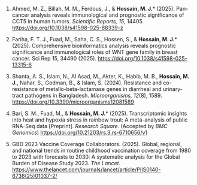 1. Ahmed, M. Z., Billah, M. M., Ferdous, J., & **Hossain, M. J.**\* (2025). Pan-cancer analysis reveals immunological and prognostic significance of CCT5 in human tumors. *Scientific Reports, 15*, 14405. <https://doi.org/10.1038/s41598-025-88339-z>

2. Fariha, F. T. J., Fuad, M., Saha, C. S., Hossen, S., & **Hossain, M. J.**\* (2025). Comprehensive bioinformatics analysis reveals prognostic significance and immunological roles of WNT gene family in breast cancer. Sci Rep 15, 34490 (2025). <https://doi.org/10.1038/s41598-025-13315-6>

3. Shanta, A. S., Islam, N., Al Asad, M., Akter, K., Habib, M. B., **Hossain, M. J.**, Nahar, S., Godman, B., & Islam, S. (2024). Resistance and co-resistance of metallo-beta-lactamase genes in diarrheal and urinary-tract pathogens in Bangladesh. *Microorganisms, 12*(8), 1589. <https://doi.org/10.3390/microorganisms12081589>

4. Bari, S. M., Fuad, M., & **Hossain, M. J.**\* (2025). Transcriptomic insights into heat and hypoxia stress in rainbow trout: A meta-analysis of public RNA-Seq data [Preprint]. *Research Square*. (Accepted by *BMC Genomics*) <https://doi.org/10.21203/rs.3.rs-6710656/v1>


5. GBD 2023 Vaccine Coverage Collaborators. (2025). Global, regional, and national trends in routine childhood vaccination coverage from 1980 to 2023 with forecasts to 2030: A systematic analysis for the Global Burden of Disease Study 2023. *The Lancet*. <https://www.thelancet.com/journals/lancet/article/PIIS0140-6736(25)01037-2/>
